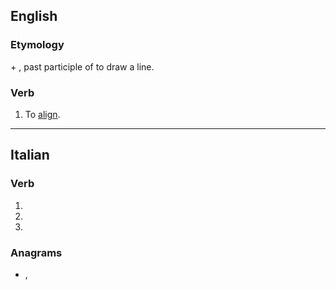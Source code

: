 ==English==

===Etymology===
{{etyl|la|en}} {{lena}} {{m|la|ad}} + {{m|la|lineatus}}, past participle of {{m|la|lineare}} to draw a line.

===Verb===
{{en-verb|allineat}}

# To [[align]].
#: {{rfquotek|en|Herschel}}

{{Webster 1913}}

----

==Italian==

===Verb===
{{head|it|verb form|cat2=past participle forms}}

# {{inflection of|it|allineare||2|p|pres|indc}}
# {{inflection of|it|allineare||2|p|impr}}
# {{feminine plural of|it|allineato}}

===Anagrams===
* {{l|it|alleniate}}, {{l|it|anelliate}}